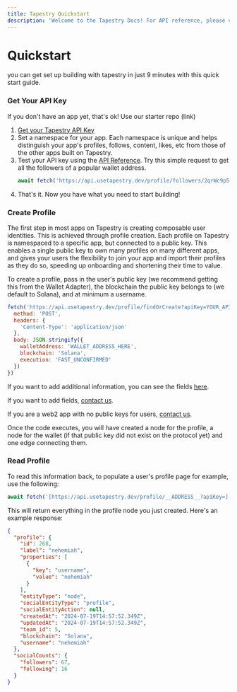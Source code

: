 ```yaml
---
title: Tapestry Quickstart
description: 'Welcome to the Tapestry Docs! For API reference, please visit <a href="https://api.usetapestry.dev/docs" target="_blank" rel="noopener noreferrer">https://api.usetapestry.dev/docs</a>'
---
```


# Quickstart

you can get set up building with tapestry in just 9 minutes with this quick start guide. 

### Get Your API Key

If you don't have an app yet, that's ok! Use our starter repo (link)

1. [Get your Tapestry API Key](https://app.usetapestry.dev/)
2. Set a namespace for your app. Each namespace is unique and helps distinguish your app's profiles, follows, content, likes, etc from those of the other apps built on Tapestry.
3. Test your API key using the [API Reference](https://api.usetapestry.dev/docs). Try this simple request to get all the followers of a popular wallet address.
    ```ts
    await fetch('https://api.usetapestry.dev/profile/followers/2qrWc9p5vatLH3kp4CiVXrdQ4V293d8qzmg4ziez6T4k?apiKey=YOUR_API_KEY')
    ```
5. That's it. Now you have what you need to start building!

### Create Profile

The first step in most apps on Tapestry is creating composable user identities. This is achieved through profile creation. Each profile on Tapestry is namespaced to a specific app, but connected to a public key. This enables a single public key to own many profiles on many different apps, and gives your users the flexibility to join your app and import their profiles as they do so, speeding up onboarding and shortening their time to value.

To create a profile, pass in the user's public key (we recommend getting this from the Wallet Adapter), the blockchain the public key belongs to (we default to Solana), and at minimum a username.

```jsx
fetch('https://api.usetapestry.dev/profile/findOrCreate?apiKey=YOUR_API_KEY', {
  method: 'POST',
  headers: {
    'Content-Type': 'application/json'
  },
  body: JSON.stringify({
    walletAddress: 'WALLET_ADDRESS_HERE',
    blockchain: 'Solana',
    execution: 'FAST_UNCONFIRMED'
  })
})
```

If you want to add additional information, you can see the fields <a href="https://api.usetapestry.dev/docs#/tag/profile/POST/profile/findOrCreate" target="_blank" rel="noopener noreferrer">here</a>.

If you want to add fields, [contact us](mailto:nemo@primitives.xyz). 

If you are a web2 app with no public keys for users, [contact us](mailto:nemo@primitives.xyz).

Once the code executes, you will have created a node for the profile, a node for the wallet (if that public key did not exist on the protocol yet) and one edge connecting them.

### Read Profile
To read this information back, to populate a user's profile page for example, use the following:

```ts
await fetch('[https://api.usetapestry.dev/profile/__ADDRESS__?apiKey=](https://api.usetapestry.dev/profile/__ADDRESS__?apiKey=)')
```

This will return everything in the profile node you just created. Here's an example response:

```json
{
  "profile": {
    "id": 268,
    "label": "nehemiah",
    "properties": [
      {
        "key": "username",
        "value": "nehemiah"
      }
    ],
    "entityType": "node",
    "socialEntityType": "profile",
    "socialEntityAction": null,
    "createdAt": "2024-07-19T14:57:52.349Z",
    "updatedAt": "2024-07-19T14:57:52.349Z",
    "team_id": 5,
    "blockchain": "Solana",
    "username": "nehemiah"
  },
  "socialCounts": {
    "followers": 67,
    "following": 16
  }
}